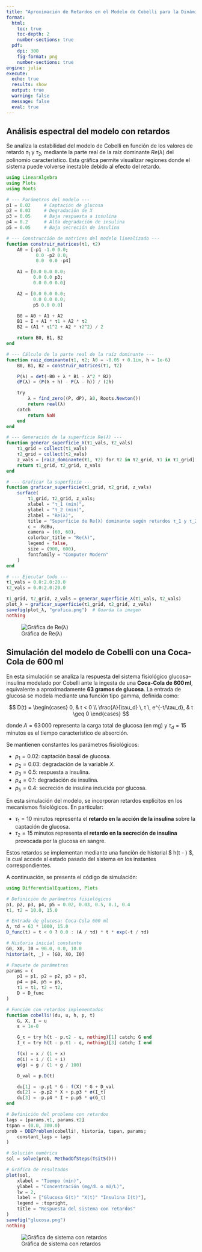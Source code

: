 ```yaml
---
title: "Aproximación de Retardos en el Modelo de Cobelli para la Dinámica de la Glucosa"
format:
  html:
    toc: true
    toc-depth: 2
    number-sections: true
  pdf:
    dpi: 300
    fig-format: png
    number-sections: true
engine: julia
execute:
  echo: true
  results: show
  output: true
  warning: false
  message: false
  eval: true
---
```


## Análisis espectral del modelo con retardos
Se analiza la estabilidad del modelo de Cobelli en función de los valores de retardo $\tau_1$ y $\tau_2$, mediante la parte real de la raíz dominante $Re(\lambda)$ del polinomio característico.
Esta gráfica permite visualizar regiones donde el sistema puede volverse inestable debido al efecto del retardo.

```julia
using LinearAlgebra
using Plots
using Roots

# --- Parámetros del modelo ---
p1 = 0.02     # Captación de glucosa
p2 = 0.03     # Degradación de X
p3 = 0.05     # Baja respuesta a insulina
p4 = 0.2      # Alta degradación de insulina
p5 = 0.05     # Baja secreción de insulina

# --- Construcción de matrices del modelo linealizado ---
function construir_matrices(τ1, τ2)
    A0 = [-p1 -1.0 0.0;
           0.0 -p2 0.0;
           0.0  0.0 -p4]

    A1 = [0.0 0.0 0.0;
          0.0 0.0 p3;
          0.0 0.0 0.0]

    A2 = [0.0 0.0 0.0;
          0.0 0.0 0.0;
          p5 0.0 0.0]

    B0 = A0 + A1 + A2
    B1 = I + A1 * τ1 + A2 * τ2
    B2 = (A1 * τ1^2 + A2 * τ2^2) / 2

    return B0, B1, B2
end

# --- Cálculo de la parte real de la raíz dominante ---
function raiz_dominante(τ1, τ2; λ0 = -0.05 + 0.1im, h = 1e-6)
    B0, B1, B2 = construir_matrices(τ1, τ2)

    P(λ) = det(-B0 + λ * B1 - λ^2 * B2)
    dP(λ) = (P(λ + h) - P(λ - h)) / (2h)

    try
        λ = find_zero((P, dP), λ0, Roots.Newton())
        return real(λ)
    catch
        return NaN
    end
end

# --- Generación de la superficie Re(λ) ---
function generar_superficie_λ(τ1_vals, τ2_vals)
    τ1_grid = collect(τ1_vals)
    τ2_grid = collect(τ2_vals)
    z_vals = [raiz_dominante(τ1, τ2) for τ2 in τ2_grid, τ1 in τ1_grid]
    return τ1_grid, τ2_grid, z_vals
end

# --- Graficar la superficie ---
function graficar_superficie(τ1_grid, τ2_grid, z_vals)
    surface(
        τ1_grid, τ2_grid, z_vals;
        xlabel = "τ_1 (min)",
        ylabel = "τ_2 (min)",
        zlabel = "Re(λ)",
        title = "Superficie de Re(λ) dominante según retardos τ_1 y τ_2",
        c = :RdBu,
        camera = (60, 60),
        colorbar_title = "Re(λ)",
        legend = false,
        size = (900, 600),
        fontfamily = "Computer Modern"
    )
end

# --- Ejecutar todo ---
τ1_vals = 0.0:2.0:20.0
τ2_vals = 0.0:2.0:20.0

τ1_grid, τ2_grid, z_vals = generar_superficie_λ(τ1_vals, τ2_vals)
plot_λ = graficar_superficie(τ1_grid, τ2_grid, z_vals)
savefig(plot_λ, "grafica.png")  # Guarda la imagen
nothing
```

![Gráfica de Re(λ)](grafica.png)

## Simulación del modelo de Cobelli con una Coca-Cola de 600 ml

En esta simulación se analiza la respuesta del sistema fisiológico glucosa–insulina modelado por Cobelli ante la ingesta de una **Coca-Cola de 600 ml**, equivalente a aproximadamente **63 gramos de glucosa**. La entrada de glucosa se modela mediante una función tipo gamma, definida como:

$$
D(t) = 
\begin{cases}
0, & t < 0 \\
\frac{A}{\tau_d} \, t \, e^{-t/\tau_d}, & t \geq 0
\end{cases}
$$

donde $A = 63\,000$ representa la carga total de glucosa (en mg) y $\tau_d = 15$ minutos es el tiempo característico de absorción.

Se mantienen constantes los parámetros fisiológicos:

- $p_1 = 0.02$: captación basal de glucosa.
- $p_2 = 0.03$: degradación de la variable $X$.
- $p_3 = 0.5$: respuesta a insulina.
- $p_4 = 0.1$: degradación de insulina.
- $p_5 = 0.4$: secreción de insulina inducida por glucosa.

En esta simulación del modelo, se incorporan retardos explícitos en los mecanismos fisiológicos. En particular:

- $\tau_1 = 10$ minutos representa el **retardo en la acción de la insulina** sobre la captación de glucosa.
- $\tau_2 = 15$ minutos representa el **retardo en la secreción de insulina** provocada por la glucosa en sangre.

Estos retardos se implementan mediante una función de historial $ h(t - \tau) $, la cual accede al estado pasado del sistema en los instantes correspondientes.

A continuación, se presenta el código de simulación:

```julia
using DifferentialEquations, Plots

# Definición de parámetros fisiológicos
p1, p2, p3, p4, p5 = 0.02, 0.03, 0.5, 0.1, 0.4
τ1, τ2 = 10.0, 15.0

# Entrada de glucosa: Coca-Cola 600 ml
A, τd = 63 * 1000, 15.0
D_func(t) = t < 0 ? 0.0 : (A / τd) * t * exp(-t / τd)

# Historia inicial constante
G0, X0, I0 = 90.0, 0.0, 10.0
historia(t, _) = [G0, X0, I0]

# Paquete de parámetros
params = (
    p1 = p1, p2 = p2, p3 = p3,
    p4 = p4, p5 = p5,
    τ1 = τ1, τ2 = τ2,
    D = D_func
)

# Función con retardos implementados
function cobelli!(du, u, h, p, t)
    G, X, I = u
    ε = 1e-8

    G_τ = try h(t - p.τ2 - ε, nothing)[1] catch; G end
    I_τ = try h(t - p.τ1 - ε, nothing)[3] catch; I end

    f(x) = x / (1 + x)
    σ(i) = i / (1 + i)
    φ(g) = g / (1 + g / 100)

    D_val = p.D(t)

    du[1] = -p.p1 * G - f(X) * G + D_val
    du[2] = -p.p2 * X + p.p3 * σ(I_τ)
    du[3] = -p.p4 * I + p.p5 * φ(G_τ)
end

# Definición del problema con retardos
lags = [params.τ1, params.τ2]
tspan = (0.0, 300.0)
prob = DDEProblem(cobelli!, historia, tspan, params; 
    constant_lags = lags
)

# Solución numérica
sol = solve(prob, MethodOfSteps(Tsit5()))

# Gráfica de resultados
plot(sol,
    xlabel = "Tiempo (min)",
    ylabel = "Concentración (mg/dL o mU/L)",
    lw = 2,
    label = ["Glucosa G(t)" "X(t)" "Insulina I(t)"],
    legend = :topright,
    title = "Respuesta del sistema con retardos"
)
savefig("glucosa.png") 
nothing
```

![Gráfica de sistema con retardos](glucosa.png)
